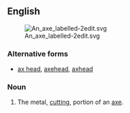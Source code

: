 ==English==
{{wikipedia|axe}}
[[Image:An axe labelled-2edit.svg|thumb|right]]

===Alternative forms===
* [[ax head]], [[axehead]], [[axhead]]

===Noun===
{{en-noun}}

# The metal, [[cutting]], portion of an [[axe]].
